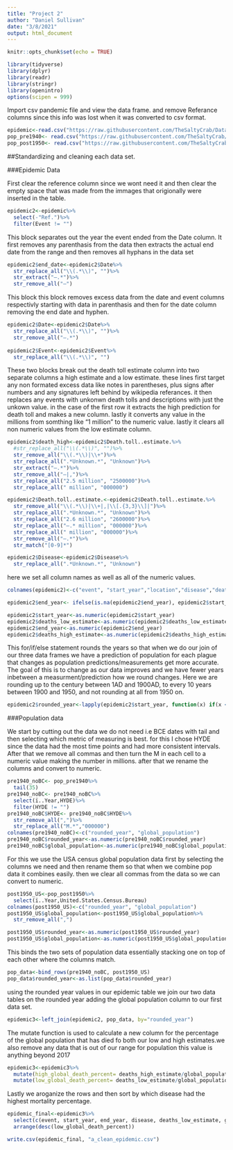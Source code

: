 ---
title: "Project 2"
author: "Daniel Sullivan"
date: "3/8/2021"
output: html_document
---

```{r setup, include=FALSE}
knitr::opts_chunk$set(echo = TRUE)
```


```{r}
library(tidyverse)
library(dplyr)
library(readr)
library(stringr)
library(openintro)
options(scipen = 999)
```

Import csv pandemic file and view the data frame. and remove Referance columns since this info was lost when it was converted to csv format. 
```{r}
epidemic<-read.csv("https://raw.githubusercontent.com/TheSaltyCrab/Data607-Project2/main/epidemic.csv")
pop_pre1940<- read.csv("https://raw.githubusercontent.com/TheSaltyCrab/Data607-Project2/main/worldpop_pre1940.csv")
pop_post1950<- read.csv("https://raw.githubusercontent.com/TheSaltyCrab/Data607-Project2/main/worldpop_post1950.csv")
```

##Standardizing and cleaning each data set.

###Epidemic Data

First clear the reference column since we wont need it and then clear the empty space that was made from the immages that origionally were inserted in the table. 
```{r}
epidemic2<-epidemic%>%
  select(-"Ref.")%>%
  filter(Event != "")
```

This block separates out the year the event ended from the Date column. It first removes any parenthasis from the data then extracts the actual end date from the range and then removes all hyphans in the data set

```{r}
epidemic2$end_date<-epidemic2$Date%>%
  str_replace_all("\\(.*\\)", "")%>%
  str_extract("–.*")%>%
  str_remove_all("–")
```

This block this block removes excess data from the date and event columns respectivly starting with data in parenthasis and then for the date column removing the end date and hyphen.

```{r}
epidemic2$Date<-epidemic2$Date%>% 
  str_replace_all("\\(.*\\)", "")%>%
  str_remove_all("–.*")
  
epidemic2$Event<-epidemic2$Event%>%
  str_replace_all("\\(.*\\)", "")
```


These two blocks break out the death toll estimate column into two separate columns a high estimate and a low estimate. these lines first target any non formated excess data like notes in parentheses, plus signs after numbers and any signatures left behind by wikipedia referances. it then replaces any events with unkonwn death tolls and descriptions with just the unkown value. in the case of the first row it extracts the high prediction for death toll and makes a new column. lastly it converts any value in the millions from somthing like "1 million" to the numeric value. lastly it clears all non numeric values from the low estimate column.
```{r}
epidemic2$death_high<-epidemic2$Death.toll..estimate.%>%
  #str_replace_all("\\(.*\\)", "")%>%
  str_remove_all("\\(.*\\)|\\+")%>%
  str_replace_all(".*Unknown.*", "Unknown")%>%
  str_extract("–.*")%>%
  str_remove_all("–|,")%>%
  str_replace_all("2.5 million", "2500000")%>%
  str_replace_all(" million", "000000")

epidemic2$Death.toll..estimate.<-epidemic2$Death.toll..estimate.%>%
  str_remove_all("\\(.*\\)|\\+|,|\\[.{3,3}\\]|")%>%
  str_replace_all(".*Unknown.*", "Unknown")%>%
  str_replace_all("2.6 million", "2600000")%>%
  str_replace_all("–.* million", "000000")%>%
  str_replace_all(" million", "000000")%>%
  str_remove_all("–.*")%>%
  str_match("[0-9]*")
```


```{r}
epidemic2$Disease<-epidemic2$Disease%>%
  str_replace_all(".*Unknown.*", "Unknown")
```


here we set all column names as well as all of the numeric values. 
```{r}
colnames(epidemic2)<-c("event", "start_year","location","disease","deaths_low_estimate","end_year","deaths_high_estimate")

epidemic2$end_year<- ifelse(is.na(epidemic2$end_year), epidemic2$start_year, epidemic2$end_year)

epidemic2$start_year<-as.numeric(epidemic2$start_year)
epidemic2$deaths_low_estimate<-as.numeric(epidemic2$deaths_low_estimate)
epidemic2$end_year<-as.numeric(epidemic2$end_year)
epidemic2$deaths_high_estimate<-as.numeric(epidemic2$deaths_high_estimate)
```


This for/if/else statement rounds the years so that when we do our join of our three data frames we have a prediction of population for each plague that changes as population predictions/measurements get more accurate. The goal of this is to change as our data improves and we have fewer years inbetween a measurment/prediction how we round changes. Here we are rounding up to the century between 1AD and 1900AD, to every 10 years between 1900 and 1950, and not rounding at all from 1950 on.

```{r}

epidemic2$rounded_year<-lapply(epidemic2$start_year, function(x) if(x <= 999){signif(x, digits = 1)} else if(1900>x){signif(x,digits = 2)}else if(x<1950){signif(x,digits = 3)} else {x})

```

###Population data

We start by cutting out the data we do not need i.e BCE dates with tail and then selecting which metric of measuring is best. for this I chose HYDE since the data had the most time points and had more consistent intervals. After that we remove all commas and then turn the M in each cell to a numeric value making the number in millions. after that we rename the columns and convert to numeric.
```{r}
pre1940_noBC<- pop_pre1940%>%
  tail(35)
pre1940_noBC<- pre1940_noBC%>%
  select(ï..Year,HYDE)%>%
  filter(HYDE != "")
pre1940_noBC$HYDE<- pre1940_noBC$HYDE%>%
  str_remove_all(",")%>%
  str_replace_all("M.*","000000")
colnames(pre1940_noBC)<-c("rounded_year", "global_population")
pre1940_noBC$rounded_year<-as.numeric(pre1940_noBC$rounded_year)
pre1940_noBC$global_population<-as.numeric(pre1940_noBC$global_population)
```

For this we use the USA census global population data first by selecting the columns we need and then rename them so that when we combine pop data it combines easily. then we clear all commas from the data so we can convert to numeric.

```{r}
post1950_US<-pop_post1950%>%
  select(ï..Year,United.States.Census.Bureau)
colnames(post1950_US)<-c("rounded_year", "global_population")
post1950_US$global_population<-post1950_US$global_population%>%
  str_remove_all(",")

post1950_US$rounded_year<-as.numeric(post1950_US$rounded_year)
post1950_US$global_population<-as.numeric(post1950_US$global_population)
```

This binds the two sets of population data essentially stacking one on top of each other where the columns match. 

```{r}
pop_data<-bind_rows(pre1940_noBC, post1950_US)
pop_data$rounded_year<-as.list(pop_data$rounded_year)
```

using the rounded year values in our epidemic table we join our two data tables on the rounded year adding the global population column to our first data set.

```{r}
epidemic3<-left_join(epidemic2, pop_data, by="rounded_year")
```

The mutate function is used to calculate a new column for the percentage of the global population that has died fo both our low and high estimates.we also remove any data that is out of our range for population this value is anything beyond 2017 

```{r}
epidemic3<-epidemic3%>%
  mutate(high_global_death_percent= deaths_high_estimate/global_population)%>%
  mutate(low_global_death_percent= deaths_low_estimate/global_population)

```

Lastly we aroganize the rows and then sort by which disease had the highest mortality percentage. 

```{r}
epidemic_final<-epidemic3%>%
  select(c(event, start_year, end_year, disease, deaths_low_estimate, global_population, low_global_death_percent))%>%
  arrange(desc(low_global_death_percent))

```



```{r}
write.csv(epidemic_final, "a_clean_epidemic.csv")
```

